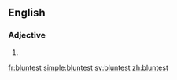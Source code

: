 ==English==

===Adjective===
{{head|en}}

# {{en-superlative of|blunt}}

[[fr:bluntest]]
[[simple:bluntest]]
[[sv:bluntest]]
[[zh:bluntest]]